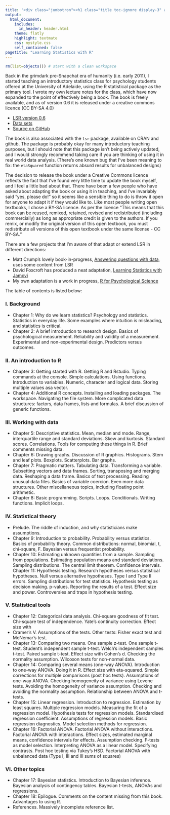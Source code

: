 ```yaml
---
title: '<div class="jumbotron"><h1 class="title toc-ignore display-3" align="center">Learning Statistics with R</h1><p class="lead" align="center">Danielle Navarro</p></div>'
output:
  html_document:
    includes:
      in_header: header.html    
    theme: flatly
    highlight: textmate
    css: mystyle.css
    self_contained: false
pagetitle: "Learning Statistics with R"
---
```


```r
rm(list=objects()) # start with a clean workspace
```

Back in the grimdark pre-Snapchat era of humanity (i.e. early 2011), I started teaching an introductory statistics class for psychology students offered at the University of Adelaide, using the R statistical package as the primary tool. I wrote my own lecture notes for the class, which have now expanded to the point of effectively being a book. The book is freely available, and as of version 0.6 it is released under a creative commons licence (CC BY-SA 4.0)

- [LSR version 0.6](./lsr-0.6.pdf)
- [Data sets](./data.zip)
- [Source on GitHub](https://github.com/djnavarro/rbook)

The book is also associated with the `lsr` package, available on CRAN and github. The package is probably okay for many introductory teaching purposes, but I should note that this package isn't being actively updated, and I would strongly recommend taking care if you are thinking of using it in real world data analysis. (There's one known bug that I've been meaning to fix: the `etaSquared` function returns absurd results for unbalanced designs)

The decision to release the book under a Creative Commons licence reflects the fact that I've found very little time to update the book myself, and I feel a little bad about that. There have been a few people who have asked about adapting the book or using it in teaching, and I've invariably said "yes, please do!" so it seems like a sensible thing to do is throw it open for anyone to adapt it if they would like to. Like most people writing open textbooks, I chose a BY-SA licence. As per the licence "This means that this book can be reused, remixed, retained, revised and redistributed (including commercially) as long as appropriate credit is given to the authors. If you remix, or modify the original version of this open textbook, you must redistribute all versions of this open textbook under the same license - CC BY-SA."

There are a few projects that I'm aware of that adapt or extend LSR in different directions:

- Matt Crump's lovely book-in-progress, <a href="https://crumplab.github.io/statistics/">Answering questions with data</a>, uses some content from LSR
- David Foxcroft has produced a neat adaptation, [Learning Statistics with Jamovi]("https://sites.google.com/brookes.ac.uk/learning-stats-with-jamovi)
- My own adaptation is a work in progress, [R for Psychological Science](https://compcogscisydney.org/psyr/)


The table of contents is listed below:

### I. Background

- Chapter 1: Why do we learn statistics? Psychology and statistics. Statistics in everyday life. Some examples where intuition is misleading, and statistics is critical.
- Chapter 2: A brief introduction to research design. Basics of psychological measurement. Reliability and validity of a measurement. Experimental and non-experimental design. Predictors versus outcomes.

### II. An introduction to R

- Chapter 3: Getting started with R. Getting R and Rstudio. Typing commands at the console. Simple calculations. Using functions. Introduction to variables. Numeric, character and logical data. Storing multiple values asa vector.
- Chapter 4: Additional R concepts. Installing and loading packages. The workspace. Navigating the file system. More complicated data structures: factors, data frames, lists and formulas. A brief discussion of generic functions.

### III. Working with data

- Chapter 5: Descriptive statistics. Mean, median and mode. Range, interquartile range and standard deviations. Skew and kurtosis. Standard scores. Correlations. Tools for computing these things in R. Brief comments missing data.
- Chapter 6: Drawing graphs. Discussion of R graphics. Histograms. Stem and leaf plots. Boxplots. Scatterplots. Bar graphs.
- Chapter 7: Pragmatic matters. Tabulating data. Transforming a variable. Subsetting vectors and data frames. Sorting, transposing and merging data. Reshaping a data frame. Basics of text processing. Reading unusual data files. Basics of variable coercion. Even more data structures. Other miscellaneous topics, including floating point arithmetic.
- Chapter 8: Basic programming. Scripts. Loops. Conditionals. Writing functions. Implicit loops.

### IV. Statistical theory

- Prelude. The riddle of induction, and why statisticians make assumptions.
- Chapter 9: Introduction to probability. Probability versus statistics. Basics of probability theory. Common distributions: normal, binomial, t, chi-square, F. Bayesian versus frequentist probability.
- Chapter 10: Estimating unknown quantities from a sample. Sampling from populations. Estimating population means and standard deviations. Sampling distributions. The central limit theorem. Confidence intervals.
Chapter 11: Hypothesis testing. Research hypotheses versus statistical hypotheses. Null versus alternative hypotheses. Type I and Type II errors. Sampling distributions for test statistics. Hypothesis testing as decision making. p-values. Reporting the results of a test. Effect size and power. Controversies and traps in hypothesis testing.

### V. Statistical tools

- Chapter 12: Categorical data analysis. Chi-square goodness of fit test. Chi-square test of independence. Yate's continuity correction. Effect size with
- Cramer's V. Assumptions of the tests. Other tests: Fisher exact test and McNemar's test.
- Chapter 13: Comparing two means. One sample z-test. One sample t-test. Student's independent sample t-test. Welch's independent samples t-test. Paired sample t-test. Effect size with Cohen's d. Checking the normality assumption. Wilcoxon tests for non-normal data.
- Chapter 14: Comparing several means (one-way ANOVA). Introduction to one-way ANOVA. Doing it in R. Effect size with eta-squared. Simple corrections for multiple comparisons (post hoc tests). Assumptions of one-way ANOVA. Checking homogeneity of variance using Levene tests. Avoiding the homogeneity of variance assumption. Checking and avoiding the normality assumption. Relationship between ANOVA and t-tests.
- Chapter 15: Linear regression. Introduction to regression. Estimation by least squares. Multiple regression models. Measuring the fit of a regression model. Hypothesis tests for regression models. Standardised regression coefficient. Assumptions of regression models. Basic regression diagnostics. Model selection methods for regression.
- Chapter 16: Factorial ANOVA. Factorial ANOVA without interactions. Factorial ANOVA with interactions. Effect sizes, estimated marginal means, confidence intervals for effects. Assumption checking. F-tests as model selection. Interpreting ANOVA as a linear model. Specifying contrasts. Post hoc testing via Tukey's HSD. Factorial ANOVA with unbalanced data (Type I, III and III sums of squares)

### VI. Other topics

- Chapter 17: Bayesian statistics. Introduction to Bayesian inference. Bayesian analysis of contingency tables. Bayesian t-tests, ANOVAs and regressions.
- Chapter 18: Epilogue. Comments on the content missing from this book. Advantages to using R.
- References. Massively incomplete reference list.

